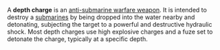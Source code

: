 {{Equipment type category}}
{{clear}}


A '''depth charge''' is an [[List_of_Anti-Submarine_Equipment_by_stats|anti-submarine warfare weapon]]. It is intended to destroy a [[:Category:Submarines|submarines]] by being dropped into the water nearby and detonating, subjecting the target to a powerful and destructive hydraulic shock. Most depth charges use high explosive charges and a fuze set to detonate the charge, typically at a specific depth.